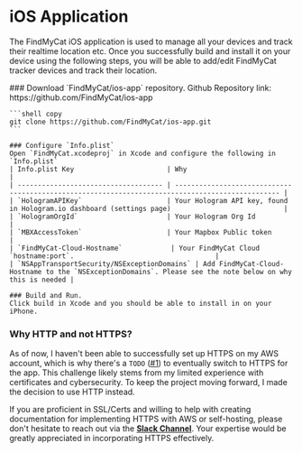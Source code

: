 
# iOS Application

The FindMyCat iOS application is used to manage all your devices and track their realtime location etc.
Once you successfully build and install it on your device using the following steps, you will be able to add/edit FindMyCat
tracker devices and track their location.

<Steps>
    ### Download `FindMyCat/ios-app` repository.
    Github Repository link: https://github.com/FindMyCat/ios-app

    ```shell copy
    git clone https://github.com/FindMyCat/ios-app.git
    ```

    ### Configure `Info.plist`
    Open `FindMyCat.xcodeproj` in Xcode and configure the following in `Info.plist`
    | Info.plist Key                       | Why                                                                                      |
    | ------------------------------------ | ------------------------------------------------------------------------------------------------ |
    | `HologramAPIKey`                     | Your Hologram API key, found in Hologram.io dashboard (settings page)                            |
    | `HologramOrgId`                      | Your Hologram Org Id                                                                             |
    | `MBXAccessToken`                     | Your Mapbox Public token                                                                         |
    | `FindMyCat-Cloud-Hostname`            | Your FindMyCat Cloud `hostname:port`.                                   |
    | `NSAppTransportSecurity/NSExceptionDomains` | Add FindMyCat-Cloud-Hostname to the `NSExceptionDomains`. Please see the note below on why this is needed |

    ### Build and Run.
    Click build in Xcode and you should be able to install in on your iPhone.
</Steps>

### Why HTTP and not HTTPS?
As of now, I haven't been able to successfully set up HTTPS on my AWS account, which is why there's a `TODO` ([#1](https://github.com/FindMyCat/ios-app/issues/1)) to eventually switch to HTTPS for the app.
This challenge likely stems from my limited experience with certificates and cybersecurity. To keep the project moving forward, I made the decision to use HTTP instead.

If you are proficient in SSL/Certs and willing to help with creating documentation for implementing HTTPS with AWS or self-hosting, please don't hesitate to reach out via the <a href={SLACK_INVITE_LINK} target="_blank"> <strong>Slack Channel</strong></a>.
Your expertise would be greatly appreciated in incorporating HTTPS effectively.
